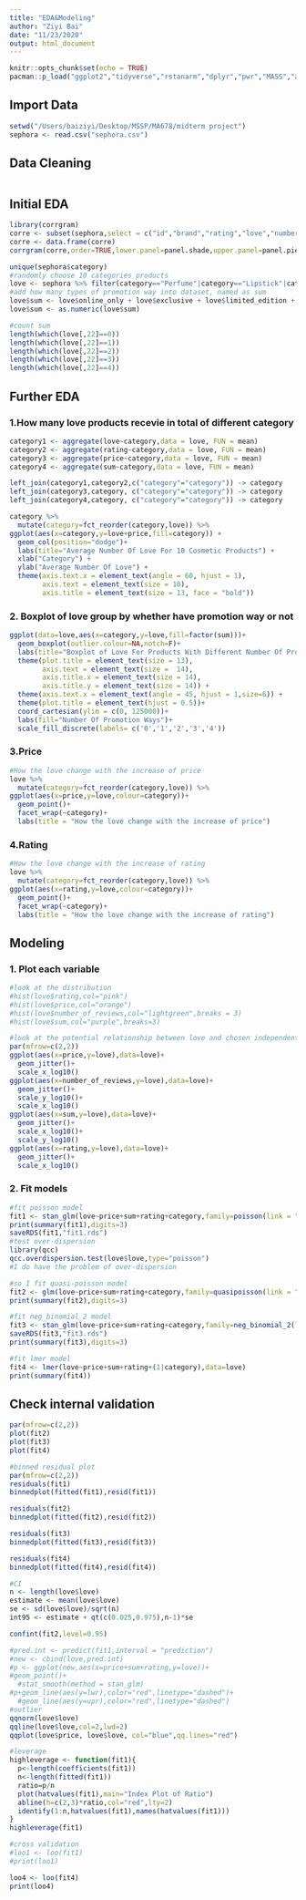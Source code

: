 ```yaml
---
title: "EDA&Modeling"
author: "Ziyi Bai"
date: "11/23/2020"
output: html_document
---
```


```r
knitr::opts_chunk$set(echo = TRUE)
pacman::p_load("ggplot2","tidyverse","rstanarm","dplyr","pwr","MASS","arm","corrgram")
```

## Import Data
```r
setwd("/Users/baiziyi/Desktop/MSSP/MA678/midterm project")
sephora <- read.csv("sephora.csv")
```

## Data Cleaning
```r
```

## Initial EDA 
```r
library(corrgram)
corre <- subset(sephora,select = c("id","brand","rating","love","number_of_reviews","price","online_only","exclusive","limited_edition","limited_time_offer"))
corre <- data.frame(corre)
corrgram(corre,order=TRUE,lower.panel=panel.shade,upper.panel=panel.pie,text.panel=panel.txt,main="Correlation Of Sephora Intercorrelations")
```

```r
unique(sephora$category)
#randomly choose 10 categories products 
love <- sephora %>% filter(category=="Perfume"|category=="Lipstick"|category=="Shampoo"|category=="Anti-Aging"|category=="Face Masks"|category=="Eye Brushes"|category=="Eyeshadow"|category=="Hair Oil"|category=="Shaving"|category=="Candles")
#add how many types of promotion way into dataset, named as sum
love$sum <- love$online_only + love$exclusive + love$limited_edition + love$limited_time_offer
love$sum <- as.numeric(love$sum)
```

```r
#count sum 
length(which(love[,22]==0))
length(which(love[,22]==1))
length(which(love[,22]==2))
length(which(love[,22]==3))
length(which(love[,22]==4))
```

## Further EDA
### 1.How many love products recevie in total of different category 
```r
category1 <- aggregate(love~category,data = love, FUN = mean)
category2 <- aggregate(rating~category,data = love, FUN = mean)
category3 <- aggregate(price~category,data = love, FUN = mean)
category4 <- aggregate(sum~category,data = love, FUN = mean)

left_join(category1,category2,c("category"="category")) -> category
left_join(category3,category, c("category"="category")) -> category
left_join(category4,category, c("category"="category")) -> category

category %>% 
  mutate(category=fct_reorder(category,love)) %>%
ggplot(aes(x=category,y=love+price,fill=category)) +
  geom_col(position="dodge")+
  labs(title="Average Number Of Love For 10 Cosmetic Products") +
  xlab("Category") +
  ylab("Average Number Of Love") +
  theme(axis.text.x = element_text(angle = 60, hjust = 1),
        axis.text = element_text(size = 10),
        axis.title = element_text(size = 13, face = "bold"))
```

### 2. Boxplot of love group by whether have promotion way or not
```r
ggplot(data=love,aes(x=category,y=love,fill=factor(sum)))+
  geom_boxplot(outlier.colour=NA,notch=F)+
  labs(title="Boxplot of Love For Products With Different Number Of Promotion Ways",x="Category",y="Number Of Love Receives")+
  theme(plot.title = element_text(size = 13),
        axis.text = element_text(size =  14),
        axis.title.x = element_text(size = 14),
        axis.title.y = element_text(size = 14)) + 
  theme(axis.text.x = element_text(angle = 45, hjust = 1,size=6)) +
  theme(plot.title = element_text(hjust = 0.5))+
  coord_cartesian(ylim = c(0, 125000))+
  labs(fill="Number Of Promotion Ways")+
  scale_fill_discrete(labels= c('0','1','2','3','4'))
```

### 3.Price
```r
#How the love change with the increase of price
love %>% 
  mutate(category=fct_reorder(category,love)) %>%
ggplot(aes(x=price,y=love,colour=category))+
  geom_point()+
  facet_wrap(~category)+
  labs(title = "How the love change with the increase of price")
```

### 4.Rating 
```r
#How the love change with the increase of rating
love %>% 
  mutate(category=fct_reorder(category,love)) %>%
ggplot(aes(x=rating,y=love,colour=category))+
  geom_point()+
  facet_wrap(~category)+
  labs(title = "How the love change with the increase of rating")
```

## Modeling
### 1. Plot each variable 
```r
#look at the distribution
#hist(love$rating,col="pink")
#hist(love$price,col="orange")
#hist(love$number_of_reviews,col="lightgreen",breaks = 3)
#hist(love$sum,col="purple",breaks=3)

#look at the potential relationship between love and chosen independent variables
par(mfrow=c(2,2))
ggplot(aes(x=price,y=love),data=love)+
  geom_jitter()+
  scale_x_log10()
ggplot(aes(x=number_of_reviews,y=love),data=love)+
  geom_jitter()+
  scale_y_log10()+
  scale_x_log10()
ggplot(aes(x=sum,y=love),data=love)+
  geom_jitter()+
  scale_x_log10()+
  scale_y_log10()
ggplot(aes(x=rating,y=love),data=love)+
  geom_jitter()+
  scale_x_log10()
```

### 2. Fit models
```r
#fit poisson model
fit1 <- stan_glm(love~price+sum+rating+category,family=poisson(link = "log"),data=love,refresh=0)
print(summary(fit1),digits=3)
saveRDS(fit1,"fit1.rds")
#test over-dispersion
library(qcc)
qcc.overdispersion.test(love$love,type="poisson")
#I do have the problem of over-dispersion 
```

```r
#so I fit quasi-poisson model
fit2 <- glm(love~price+sum+rating+category,family=quasipoisson(link = "log"),data=love)
print(summary(fit2),digits=3)
```

```r
#fit neg_binomial_2 model
fit3 <- stan_glm(love~price+sum+rating+category,family=neg_binomial_2(link = "log"),data=love,refresh=0)
saveRDS(fit3,"fit3.rds")
print(summary(fit3),digits=3)
```

```r
#fit lmer model 
fit4 <- lmer(love~price+sum+rating+(1|category),data=love)
print(summary(fit4))
```

## Check internal validation 
```r
par(mfrow=c(2,2))
plot(fit2)
plot(fit3)
plot(fit4)
```

```r
#binned residual plot
par(mfrow=c(2,2))
residuals(fit1)
binnedplot(fitted(fit1),resid(fit1))

residuals(fit2)
binnedplot(fitted(fit2),resid(fit2))

residuals(fit3)
binnedplot(fitted(fit3),resid(fit3))

residuals(fit4)
binnedplot(fitted(fit4),resid(fit4))
```

```r
#CI
n <- length(love$love)
estimate <- mean(love$love)
se <- sd(love$love)/sqrt(n)
int95 <- estimate + qt(c(0.025,0.975),n-1)*se

confint(fit2,level=0.95)

#pred.int <- predict(fit1,interval = "prediction")
#new <- cbind(love,pred.int)
#p <- ggplot(new,aes(x=price+sum+rating,y=love))+
#geom_point()+
  #stat_smooth(method = stan_glm)
#p+geom_line(aes(y=lwr),color="red",linetype="dashed")+
  #geom_line(aes(y=upr),color="red",linetype="dashed")
#outlier
qqnorm(love$love)
qqline(love$love,col=2,lwd=2)
qqplot(love$price, love$love, col="blue",qq.lines="red")

#leverage
highleverage <- function(fit1){
  p<-length(coefficients(fit1))
  n<-length(fitted(fit1))
  ratio=p/n
  plot(hatvalues(fit1),main="Index Plot of Ratio")
  abline(h=c(2,3)*ratio,col="red",lty=2)
  identify(1:n,hatvalues(fit1),names(hatvalues(fit1)))
}
highleverage(fit1)
```

```r
#cross validation
#loo1 <- loo(fit1)
#print(loo1)

loo4 <- loo(fit4)
print(loo4)
```



